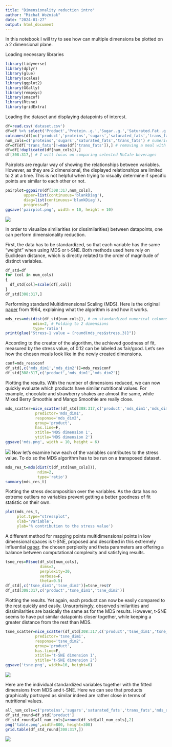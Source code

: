 ---
title: "Dimensionality reduction intro"
author: "Michał Woźniak"
date: "2024-01-27"
output: html_document
---

In this notebook I will try to see how can multiple dimensions be plotted on a 2 dimensional plane.

Loading necessary libraries

```{r libs, echo=T, results=F, warning=F, message=F}
library(tidyverse)
library(dplyr)
library(glue)
library(scales)
library(ggplot2)
library(GGally)
library(rempsyc)
library(smacof)
library(Rtsne)
library(gridExtra)
```

Loading the dataset and displaying datapoints of interest.

```{r df_load, echo=T}
df=read.csv('dataset.csv')
df=df %>% select('Product','Protein..g.','Sugar..g.','Saturated.Fat..g.','Trans.Fat..g.') # selecting relevant columns
colnames(df)=c('product','proteins','sugars','saturated_fats','trans_fats') # changing column names
num_cols=c('proteins','sugars','saturated_fats','trans_fats') # numerical columns
df=df[df['trans_fats']!=max(df['trans_fats']),] # removing a meal with suspiciously high trans fats value
df=df[!duplicated(df[num_cols]),]
df[308:317,] # I will focus on comparing selected McCafe beverages
```

Pairplots are regular way of showing the relationships between variables. However, as they are 2 dimensional, the displayed relationships are limited to 2 at a time. This is not helpful when trying to visually determine if specific points are similar to each other or not.

```{r pairplot, echo=T}
pairplot=ggpairs(df[308:317,num_cols],
        upper=list(continuous='blankDiag'),
        diag=list(continuous='blankDiag'),
        progress=F)
ggsave('pairplot.png', width = 10, height = 10)
```

![](pairplot1.png)

In order to visualize similarities (or dissimilarities) between datapoints, one can perform dimensionality reduction.

First, the data has to be standardized, so that each variable has the same "weight" when using MDS or t-SNE. Both methods used here rely on Euclidean distance, which is directly related to the order of magnitude of distinct variables.

```{r df_std, echo=T}
df_std=df
for (col in num_cols)
{
  df_std[col]=scale(df[,col])
}
df_std[308:317,]
```

Performing standard Multidimensional Scaling (MDS). Here is the original [paper](http://cda.psych.uiuc.edu/psychometrika_highly_cited_articles/kruskal_1964a.pdf) from 1964, explaining what the algorithm is and how it works.

```{r mds, echo=T}
mds_res=mds(dist(df_std[num_cols]), # on standardized numerical columns
            ndim=2, # Folding to 2 dimensions
            type='ratio')
print(glue("Stress-1 value = {round(mds_res$stress,3)}"))
```

According to the creator of the algorithm, the achieved goodness of fit, measured by the stress value, of 0.12 can be labeled as fair/good. Let's see how the chosen meals look like in the newly created dimensions.

```{r mds_fit_data, echo=T}
conf=mds_res$conf
df_std[,c('mds_dim1','mds_dim2')]=mds_res$conf
df_std[308:317,c('product','mds_dim1','mds_dim2')]
```

Plotting the results. With the number of dimensions reduced, we can now quickly evaluate which products have similar nutritional values. For example, chocolate and strawberry shakes are almost the same, while Mixed Berry Smoothie and Mango Smoothie are really close.

```{r mds_plot, echo=T}
mds_scatter=nice_scatter(df_std[308:317,c('product','mds_dim1','mds_dim2')],
             predictor='mds_dim1',
             response='mds_dim2',
             group='product',
             has.line=F,
             xtitle='MDS dimension 1',
             ytitle='MDS dimension 2')
ggsave('mds.png', width = 10, height = 6)
```

![](mds.png) Now let's examine how each of the variables contributes to the stress value. To do so the MDS algorithm has to be run on a transposed dataset.

```{r mds_quality, echo=T}
mds_res_t=mds(dist(t(df_std[num_cols])), 
              ndim=2, 
              type='ratio')
summary(mds_res_t)
```

Plotting the stress decomposition over the variables. As the data has no extreme outliers no variables prevent getting a better goodness of fit statistic on their own.

```{r mds_quality_plots, echo=T}
plot(mds_res_t, 
     plot.type="stressplot",
     xlab='Variable',
     ylab='% contribution to the stress value') 
```

A different method for mapping points multidimensional points in low dimensional spaces is t-SNE, proposed and described in this extremely influential [paper](https://www.jmlr.org/papers/volume9/vandermaaten08a/vandermaaten08a.pdf). the chosen perplexity and theta parameters are offering a balance between computational complexity and satisfying results.

```{r tsne, echo=T}
tsne_res=Rtsne(df_std[num_cols],
               dims=2,
               perplexity=30,
               verbose=F,
               theta=0.5)
df_std[,c('tsne_dim1','tsne_dim2')]=tsne_res$Y
df_std[308:317,c('product','tsne_dim1','tsne_dim2')]
```

Plotting the results. Yet again, each product can now be easily compared to the rest quickly and easily. Unsurprisingly, observed similarities and dissimilarities are basically the same as for the MDS results. However, t-SNE seems to have put similar datapoints closer together, while keeping a greater distance from the rest than MDS.

```{r tsne_plot, echo=T}
tsne_scatter=nice_scatter(df_std[308:317,c('product','tsne_dim1','tsne_dim2')],
             predictor='tsne_dim1',
             response='tsne_dim2',
             group='product',
             has.line=F,
             xtitle='t-SNE dimension 1',
             ytitle='t-SNE dimension 2')
ggsave('tsne.png', width=10, height=6)
```

![](tsne.png)

Here are the individual standardized variables together with the fitted dimensions from MDS and t-SNE. Here we can see that products graphically portrayed as similar indeed are rather close in terms of nutritional values.

```{r final_display, echo=T}
all_num_cols=c('proteins','sugars','saturated_fats','trans_fats','mds_dim1','mds_dim2','tsne_dim1','tsne_dim2')
df_std_round=df_std['product']
df_std_round[all_num_cols]=round(df_std[all_num_cols],2)
png('table.png',width=800, height=300)
grid.table(df_std_round[308:317,])
```

![](table1.png)
